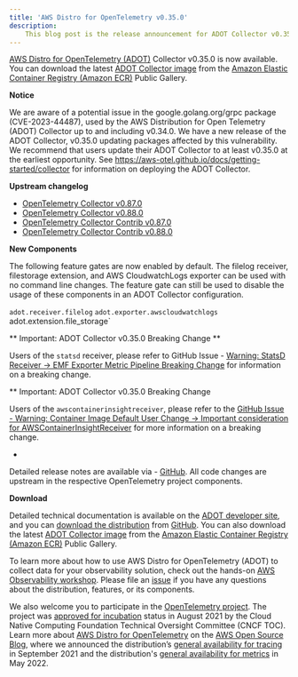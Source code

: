 ```yaml
---
title: 'AWS Distro for OpenTelemetry v0.35.0'
description:
    This blog post is the release announcement for ADOT Collector v0.35.0
---
```



<SectionSeparator />

[AWS Distro for OpenTelemetry (ADOT)](https://aws-otel.github.io/) Collector v0.35.0 is now available.
You can download the latest [ADOT Collector image](https://gallery.ecr.aws/aws-observability/aws-otel-collector) from the
[Amazon Elastic Container Registry (Amazon ECR)](https://aws.amazon.com/ecr/) Public Gallery.

<SectionSeparator />

**Notice**

We are aware of a potential issue in the google.golang.org/grpc package (CVE-2023-44487), used by the AWS Distribution for Open Telemetry (ADOT) Collector up to and including v0.34.0.
We have a new release of the ADOT Collector, v0.35.0 updating packages affected by this vulnerability. We recommend that users update their ADOT Collector
to at least v0.35.0 at the earliest opportunity. See https://aws-otel.github.io/docs/getting-started/collector for information on deploying the ADOT Collector.

**Upstream changelog**

* [OpenTelemetry Collector v0.87.0](https://github.com/open-telemetry/opentelemetry-collector/releases/tag/v0.87.0)
* [OpenTelemetry Collector v0.88.0](https://github.com/open-telemetry/opentelemetry-collector/releases/tag/v0.88.0)
* [OpenTelemetry Collector Contrib v0.87.0](https://github.com/open-telemetry/opentelemetry-collector-contrib/releases/tag/v0.87.0)
* [OpenTelemetry Collector Contrib v0.88.0](https://github.com/open-telemetry/opentelemetry-collector-contrib/releases/tag/v0.88.0)

**New Components**

The following feature gates are now enabled by default. The filelog receiver, filestorage extension, and AWS CloudwatchLogs exporter
can be used with no command line changes. The feature gate can still be used to disable the usage of these components in an ADOT
Collector configuration. 

`adot.receiver.filelog`
`adot.exporter.awscloudwatchlogs
`adot.extension.file_storage`

** Important: ADOT Collector v0.35.0 Breaking Change **

Users of the `statsd` receiver, please refer to GitHub Issue - [Warning: StatsD Receiver → EMF Exporter
Metric Pipeline Breaking Change](https://github.com/aws-observability/aws-otel-collector/issues/2249) for information on a breaking change.

** Important: ADOT Collector v0.35.0 Breaking Change

Users of the `awscontainerinsightreceiver`, please refer to the [GitHub Issue - Warning: Container Image Default User Change → Important
consideration for AWSContainerInsightReceiver](https://github.com/aws-observability/aws-otel-collector/issues/2317) for more information on a breaking change.

- 

Detailed release notes are available via - [GitHub](https://github.com/aws-observability/aws-otel-collector/releases).
All code changes are upstream in the respective OpenTelemetry project components.

**Download**

Detailed technical documentation is available on the [ADOT developer site](https://aws-otel.github.io/),
and you can [download the distribution](https://aws-otel.github.io/download) from
[GitHub](https://github.com/aws-observability/aws-otel-collector/releases/tag/v0.35.0).
You can also download the latest [ADOT Collector image](https://gallery.ecr.aws/aws-observability/aws-otel-collector)
from the [Amazon Elastic Container Registry (Amazon ECR)](https://aws.amazon.com/ecr/) Public Gallery.

To learn more about how to use AWS Distro for OpenTelemetry (ADOT) to collect data for your observability solution,
check out the hands-on [AWS Observability workshop](https://observability.workshop.aws/en/adot.html).
Please file an [issue](https://github.com/aws-observability/aws-otel-community/issues) if you have any
questions about the distribution, features, or its components.

We also welcome you to participate in the [OpenTelemetry project](https://github.com/open-telemetry).
The project was [approved for incubation](https://www.cncf.io/blog/2021/08/26/opentelemetry-becomes-a-cncf-incubating-project/) status
in August 2021 by the Cloud Native Computing Foundation Technical Oversight Committee (CNCF TOC). Learn more about
[AWS Distro for OpenTelemetry](https://aws.amazon.com/blogs/opensource/category/management-tools/aws-distro-for-opentelemetry/) on the
[AWS Open Source Blog](https://aws.amazon.com/blogs/opensource/category/management-tools/aws-distro-for-opentelemetry/), where we announced
the distribution’s [general availability for tracing](https://aws.amazon.com/blogs/opensource/aws-distro-for-opentelemetry-is-now-ga-for-tracing/) in September 2021
and the distribution's [general availability for metrics](https://aws.amazon.com/blogs/opensource/aws-distro-for-opentelemetry-is-now-generally-available-for-metrics/) in May 2022.
